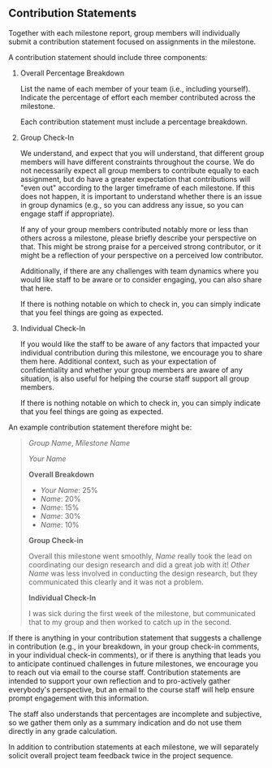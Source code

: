 ## Contribution Statements

Together with each milestone report,
group members will individually submit a contribution statement focused on assignments in the milestone.

A contribution statement should include three components:

1. Overall Percentage Breakdown

   List the name of each member of your team (i.e., including yourself).
   Indicate the percentage of effort each member contributed across the milestone.

   Each contribution statement must include a percentage breakdown.

2. Group Check-In

   We understand, and expect that you will understand,
   that different group members will have different constraints throughout the course.
   We do not necessarily expect all group members to contribute equally to each assignment,
   but do have a greater expectation that contributions will "even out"
   according to the larger timeframe of each milestone.
   If this does not happen, it is important to understand whether there is an issue in group dynamics
   (e.g., so you can address any issue, so you can engage staff if appropriate).

   If any of your group members contributed notably more or less than others across a milestone,
   please briefly describe your perspective on that.
   This might be strong praise for a perceived strong contributor,
   or it might be a reflection of your perspective on a perceived low contributor.

   Additionally, if there are any challenges with team dynamics
   where you would like staff to be aware or to consider engaging, you can also share that here.

   If there is nothing notable on which to check in,
   you can simply indicate that you feel things are going as expected.

3. Individual Check-In

   If you would like the staff to be aware
   of any factors that impacted your individual contribution during this milestone,
   we encourage you to share them here.
   Additional context,
   such as your expectation of confidentiality and whether your group members are aware of any situation,
   is also useful for helping the course staff support all group members. 

   If there is nothing notable on which to check in,
   you can simply indicate that you feel things are going as expected.

An example contribution statement therefore might be:

  > *Group Name*, *Milestone Name*
  >
  > *Your Name*
  >
  > __Overall Breakdown__
  > - *Your Name*: 25%
  > - *Name*: 20%
  > - *Name*: 15%
  > - *Name*: 30%
  > - *Name*: 10%
  >
  > __Group Check-in__
  >
  > Overall this milestone went smoothly,
  > *Name* really took the lead on coordinating our design research and did a great job with it!
  > *Other Name* was less involved in conducting the design research,
  > but they communicated this clearly and it was not a problem.
  >
  > __Individual Check-In__
  >
  > I was sick during the first week of the milestone,
  > but communicated that to my group and then worked to catch up in the second.

If there is anything in your contribution statement that suggests a challenge in contribution
(e.g., in your breakdown, in your group check-in comments, in your individual check-in comments),
or if there is anything that leads you to anticipate continued challenges in future milestones,
we encourage you to reach out via email to the course staff.
Contribution statements are intended to support your own reflection
and to pro-actively gather everybody's perspective,
but an email to the course staff will help ensure prompt engagement with this information.

The staff also understands that percentages are incomplete and subjective,
so we gather them only as a summary indication and do not use them directly in any grade calculation.

In addition to contribution statements at each milestone,
we will separately solicit overall project team feedback twice in the project sequence.
